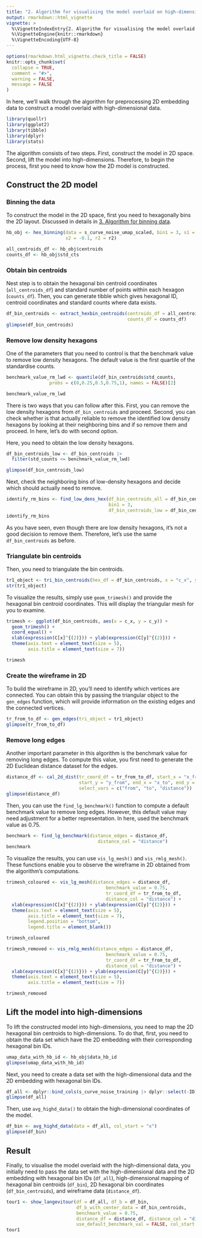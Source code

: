 ```yaml
---
title: "2. Algorithm for visualising the model overlaid on high-dimensional data"
output: rmarkdown::html_vignette
vignette: >
  %\VignetteIndexEntry{2. Algorithm for visualising the model overlaid on high-dimensional data}
  %\VignetteEngine{knitr::rmarkdown}
  %\VignetteEncoding{UTF-8}
---
```


```r
options(rmarkdown.html_vignette.check_title = FALSE)
knitr::opts_chunk$set(
  collapse = TRUE,
  comment = "#>",
  warning = FALSE, 
  message = FALSE
)
```

In here, we'll walk through the algorithm for preprocessing 2D embedding data to construct a model overlaid with high-dimensional data.

```r
library(quollr)
library(ggplot2)
library(tibble)
library(dplyr)
library(stats)
```

The algorithm consists of two steps. First, construct the model in 2D space. Second, lift the model into high-dimensions. Therefore, to begin the process, first you need to know how the 2D model is constructed.

## Construct the 2D model

### Binning the data

To construct the model in the 2D space, first you need to hexagonally bins the 2D layout. Discussed in details in [3. Algorithm for binning data](https://quollr.netlify.app/articles/visfullgrid).  

```r
hb_obj <- hex_binning(data = s_curve_noise_umap_scaled, bin1 = 3, s1 = -0.1, 
                      s2 = -0.1, r2 = r2)

all_centroids_df <- hb_obj$centroids
counts_df <- hb_obj$std_cts
```

### Obtain bin centroids

Nest step is to obtain the hexagonal bin centroid coordinates (`all_centroids_df`) and standard number of points within each hexagon (`counts_df`). Then, you can generate tibble which gives hexagonal ID, centroid coordinates and standard counts where data exists.

```r
df_bin_centroids <- extract_hexbin_centroids(centroids_df = all_centroids_df,
                                             counts_df = counts_df)
glimpse(df_bin_centroids) 
```

### Remove low density hexagons

One of the parameters that you need to control is that the benchmark value to remove low density hexagons. The default value is the first quartile of the standardise counts.

```r
benchmark_value_rm_lwd <- quantile(df_bin_centroids$std_counts, 
                probs = c(0,0.25,0.5,0.75,1), names = FALSE)[2]

benchmark_value_rm_lwd
```

There is two ways that you can follow after this. First, you can remove the low density hexagons from `df_bin_centroids` and proceed. Second, you can check whether is that actually reliable to remove the identified low density hexagons by looking at their neighboring bins and if so remove them and proceed. In here, let's do with second option.

Here, you need to obtain the low density hexagons.

```r
df_bin_centroids_low <- df_bin_centroids |>
  filter(std_counts <= benchmark_value_rm_lwd)

glimpse(df_bin_centroids_low)
```

Next, check the neighboring bins of low-density hexagons and decide which should actually need to remove.

```r
identify_rm_bins <- find_low_dens_hex(df_bin_centroids_all = df_bin_centroids, 
                                      bin1 = 3, 
                                      df_bin_centroids_low = df_bin_centroids_low)
identify_rm_bins
```

As you have seen, even though there are low density hexagons, it's not a good decision to remove them. Therefore, let's use the same `df_bin_centroids` as before.

### Triangulate bin centroids

Then, you need to triangulate the bin centroids.

```r
tr1_object <- tri_bin_centroids(hex_df = df_bin_centroids, x = "c_x", y = "c_y")
str(tr1_object)
```

To visualize the results, simply use `geom_trimesh()` and provide the hexagonal bin centroid coordinates. This will display the triangular mesh for you to examine.

```r
trimesh <- ggplot(df_bin_centroids, aes(x = c_x, y = c_y)) +
  geom_trimesh() +
  coord_equal() +
  xlab(expression(C[x]^{(2)})) + ylab(expression(C[y]^{(2)})) +
  theme(axis.text = element_text(size = 5),
        axis.title = element_text(size = 7))

trimesh
```

### Create the wireframe in 2D

To build the wireframe in 2D, you'll need to identify which vertices are connected. You can obtain this by passing the triangular object to the `gen_edges` function, which will provide information on the existing edges and the connected vertices.

```r
tr_from_to_df <- gen_edges(tri_object = tr1_object)
glimpse(tr_from_to_df)
```

### Remove long edges

Another important parameter in this algorithm is the benchmark value for removing long edges. To compute this value, you first need to generate the 2D Euclidean distance dataset for the edges.

```r
distance_df <- cal_2d_dist(tr_coord_df = tr_from_to_df, start_x = "x_from", 
                           start_y = "y_from", end_x = "x_to", end_y = "y_to", 
                           select_vars = c("from", "to", "distance"))
glimpse(distance_df)
```

Then, you can use the `find_lg_benchmark()` function to compute a default benchmark value to remove long edges. However, this default value may need adjustment for a better representation. In here, used the benchmark value as $0.75$.


```r
benchmark <- find_lg_benchmark(distance_edges = distance_df, 
                                  distance_col = "distance")
benchmark
```

To visualize the results, you can use `vis_lg_mesh()` and `vis_rmlg_mesh()`. These functions enable you to observe the wireframe in 2D obtained from the algorithm's computations.

```r
trimesh_coloured <- vis_lg_mesh(distance_edges = distance_df, 
                                     benchmark_value = 0.75, 
                                     tr_coord_df = tr_from_to_df, 
                                     distance_col = "distance") +
  xlab(expression(C[x]^{(2)})) + ylab(expression(C[y]^{(2)})) +
  theme(axis.text = element_text(size = 5),
        axis.title = element_text(size = 7),
        legend.position = "bottom",
        legend.title = element_blank())

trimesh_coloured

trimesh_removed <- vis_rmlg_mesh(distance_edges = distance_df, 
                                     benchmark_value = 0.75, 
                                     tr_coord_df = tr_from_to_df, 
                                     distance_col = "distance") +
  xlab(expression(C[x]^{(2)})) + ylab(expression(C[y]^{(2)})) +
  theme(axis.text = element_text(size = 5),
        axis.title = element_text(size = 7))

trimesh_removed
```

## Lift the model into high-dimensions

To lift the constructed model into high-dimensions, you need to map the 2D hexagonal bin centroids to high-dimensions. To do that, first, you need to obtain the data set which have the 2D embedding with their corresponding hexagonal bin IDs.

```r
umap_data_with_hb_id <- hb_obj$data_hb_id
glimpse(umap_data_with_hb_id)
```

Next, you need to create a data set with the high-dimensional data and the 2D embedding with hexagonal bin IDs.

```r
df_all <- dplyr::bind_cols(s_curve_noise_training |> dplyr::select(-ID), umap_data_with_hb_id)
glimpse(df_all)
```

Then, use `avg_highd_data()` to obtain the high-dimensional coordinates of the model.

```r
df_bin <- avg_highd_data(data = df_all, col_start = "x")
glimpse(df_bin)
```

## Result

Finally, to visualise the model overlaid with the high-dimensional data, you initially need to pass the data set with the high-dimensional data and the 2D embedding with hexagonal bin IDs (`df_all`),  high-dimensional mapping of hexagonal bin centroids (`df_bin`), 2D hexagonal bin coordinates (`df_bin_centroids`), and wireframe data (`distance_df`).

```r
tour1 <- show_langevitour(df = df_all, df_b = df_bin, 
                          df_b_with_center_data = df_bin_centroids, 
                          benchmark_value = 0.75, 
                          distance_df = distance_df, distance_col = "distance", 
                          use_default_benchmark_val = FALSE, col_start = "x")
tour1


```
